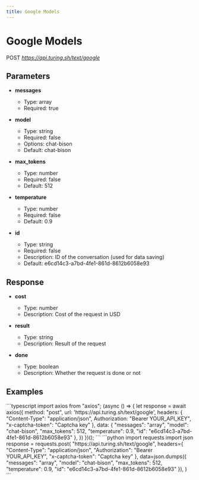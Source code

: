```yaml
---
title: Google Models
---
```


# Google Models
POST *https://api.turing.sh/text/google*

## Parameters


- **messages**
  - Type: array
  - Required: true

- **model**
  - Type: string
  - Required: false
  - Options: chat-bison
  - Default: chat-bison

- **max_tokens**
  - Type: number
  - Required: false
  - Default: 512

- **temperature**
  - Type: number
  - Required: false
  - Default: 0.9

- **id**
  - Type: string
  - Required: false
  - Description: ID of the conversation (used for data saving)
  - Default: e6cd14c3-a7bd-4fe1-861d-8612b6058e93

## Response


- **cost**
  - Type: number
  - Description: Cost of the request in USD

- **result**
  - Type: string
  - Description: Result of the request

- **done**
  - Type: boolean
  - Description: Whether the request is done or not

## Examples

<CodeGroup title="Google Models example">
  ```typescript
  import axios from "axios";
  (async () => {
    let response = await axios({
      method: "post",
      url: 'https://api.turing.sh/text/google',
      headers: {
        "Content-Type": "application/json",
        Authorization: "Bearer YOUR_API_KEY",
        "x-captcha-token": "Captcha key"
      },
      data: {
  "messages": "array",
  "model": "chat-bison",
  "max_tokens": 512,
  "temperature": 0.9,
  "id": "e6cd14c3-a7bd-4fe1-861d-8612b6058e93"
},
    })
  })();
  ```
  ```python
  import requests
  import json
  response = requests.post(
    "https://api.turing.sh/text/google",
    headers={
      "Content-Type": "application/json",
      "Authorization": "Bearer YOUR_API_KEY",
      "x-captcha-token": "Captcha key"
    },
    data=json.dumps({
  "messages": "array",
  "model": "chat-bison",
  "max_tokens": 512,
  "temperature": 0.9,
  "id": "e6cd14c3-a7bd-4fe1-861d-8612b6058e93"
}),
  )
  ```
</CodeGroup>